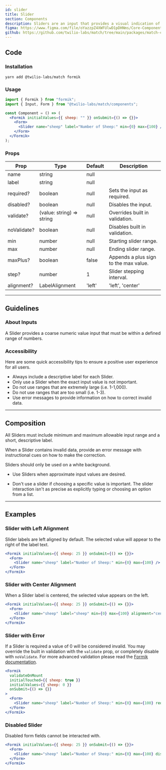 ```yaml
---
id: slider
title: Slider
section: Components
description: Sliders are an input that provides a visual indication of adjustable content, where the user can increase or decrease the value by moving the handle along a horizontal track.
figma: https://www.figma.com/file/oYazzpZ4XWFUlwD1pDHNms/Core-Components?node-id=4673%3A7205
github: https://github.com/twilio-labs/match/tree/main/packages/match-components/src/slider
---
```



## Code

### Installation

```shell
yarn add @twilio-labs/match formik
```

### Usage

```jsx
import { Formik } from "formik";
import { Input, Form } from "@twilio-labs/match/components";

const Component = () => (
  <Formik initialValues={{ sheep: "" }} onSubmit={() => {}}>
    <Form>
      <Slider name="sheep" label="Number of Sheep:" min={0} max={100} />
    </Form>
  </Formik>
);
```

### Props

| Prop        | Type                      | Default | Description                           |
| ----------- | ------------------------- | ------- | ------------------------------------- |
| name        | string                    | null    |                                       |
| label       | string                    | null    |                                       |
| required?   | boolean                   | null    | Sets the input as required.           |
| disabled?   | boolean                   | null    | Disables the input.                   |
| validate?   | (value: string) => string | null    | Overrides built in validation.        |
| noValidate? | boolean                   | null    | Disables built in validation.         |
| min         | number                    | null    | Starting slider range.                |
| max         | number                    | null    | Ending slider range.                  |
| maxPlus?    | boolean                   | false   | Appends a plus sign to the max value. |
| step?       | number                    | 1       | Slider stepping interval.             |
| alignment?  | LabelAlignment            | 'left'  | 'left', 'center'                      |

---

## Guidelines

### About Inputs

A Slider provides a coarse numeric value input that must be within a defined range of numbers.

### Accessibility

Here are some quick accessibility tips to ensure a positive user experience for all users.

- Always include a descriptive label for each Slider.
- Only use a Slider when the exact input value is not important.
- Do not use ranges that are extremely large (i.e. 1-1,000).
- Do not use ranges that are too small (i.e. 1-3).
- Use error messages to provide information on how to correct invalid data.

---

## Composition

All Sliders must include minimum and maximum allowable input range and a short, descriptive label.

When a Slider contains invalid data, provide an error message with instructional cues on how to make the correction.

Sliders should only be used on a white background.

<Guidelines>
  <Do>
    <ul>
      <li>Use Sliders when approximate input values are desired.</li>
    </ul>
  </Do>
  <DoNot>
    <ul>
      <li>
        Don't use a slider if choosing a specific value is important. The slider
        interaction isn't as precise as explicitly typing or choosing an option
        from a list.
      </li>
    </ul>
  </DoNot>
</Guidelines>

---

## Examples

### Slider with Left Alignment

Slider labels are left aligned by default. The selected value will appear to the right of the label text.

```jsx live fullWidth
<Formik initialValues={{ sheep: 25 }} onSubmit={() => {}}>
  <Form>
    <Slider name="sheep" label="Number of Sheep:" min={0} max={100} />
  </Form>
</Formik>
```

### Slider with Center Alignment

When a Slider label is centered, the selected value appears on the left.

```jsx live fullWidth
<Formik initialValues={{ sheep: 25 }} onSubmit={() => {}}>
  <Form>
    <Slider name="sheep" label="sheep" min={0} max={100} alignment="center" />
  </Form>
</Formik>
```

### Slider with Error

If a Slider is required a value of 0 will be considered invalid. You may override the built in validation with the `validate` prop, or completely disable with `noValidate`. For more advanced validation please read the [Formik documentation](https://formik.org/docs/guides/validation).

```jsx live fullWidth
<Formik
  validateOnMount
  initialTouched={{ sheep: true }}
  initialValues={{ sheep: 0 }}
  onSubmit={() => {}}
>
  <Form>
    <Slider name="sheep" label="Number of Sheep:" min={0} max={100} required />
  </Form>
</Formik>
```

### Disabled Slider

Disabled form fields cannot be interacted with.

```jsx live fullWidth
<Formik initialValues={{ sheep: 25 }} onSubmit={() => {}}>
  <Form>
    <Slider name="sheep" label="Number of Sheep:" min={0} max={100} disabled />
  </Form>
</Formik>
```

